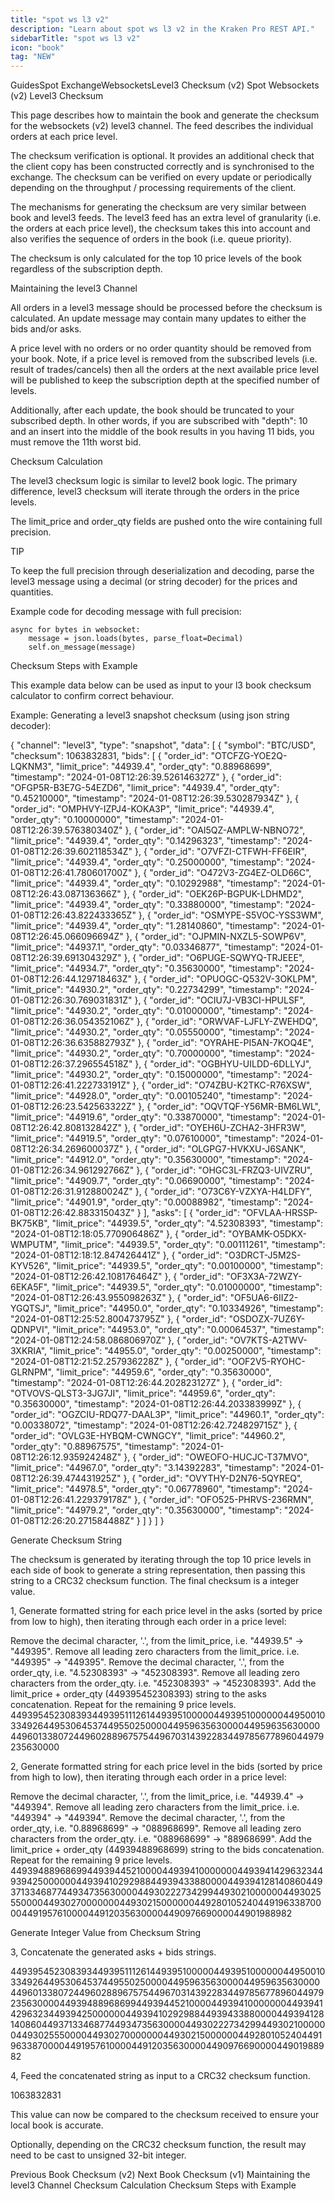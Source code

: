 ```yaml
---
title: "spot ws l3 v2"
description: "Learn about spot ws l3 v2 in the Kraken Pro REST API."
sidebarTitle: "spot ws l3 v2"
icon: "book"
tag: "NEW"
---
```

GuidesSpot ExchangeWebsocketsLevel3 Checksum (v2)
Spot Websockets (v2) Level3 Checksum

This page describes how to maintain the book and generate the checksum for the websockets (v2) level3 channel. The feed describes the individual orders at each price level.

The checksum verification is optional. It provides an additional check that the client copy has been constructed correctly and is synchronised to the exchange. The checksum can be verified on every update or periodically depending on the throughput / processing requirements of the client.

The mechanisms for generating the checksum are very similar between book and level3 feeds. The level3 feed has an extra level of granularity (i.e. the orders at each price level), the checksum takes this into account and also verifies the sequence of orders in the book (i.e. queue priority).

The checksum is only calculated for the top 10 price levels of the book regardless of the subscription depth.

Maintaining the level3 Channel​

All orders in a level3 message should be processed before the checksum is calculated. An update message may contain many updates to either the bids and/or asks.

A price level with no orders or no order quantity should be removed from your book. Note, if a price level is removed from the subscribed levels (i.e. result of trades/cancels) then all the orders at the next available price level will be published to keep the subscription depth at the specified number of levels.

Additionally, after each update, the book should be truncated to your subscribed depth. In other words, if you are subscribed with "depth": 10 and an insert into the middle of the book results in you having 11 bids, you must remove the 11th worst bid.

Checksum Calculation​

The level3 checksum logic is similar to level2 book logic. The primary difference, level3 checksum will iterate through the orders in the price levels.

The limit_price and order_qty fields are pushed onto the wire containing full precision.

TIP

To keep the full precision through deserialization and decoding, parse the level3 message using a decimal (or string decoder) for the prices and quantities.

Example code for decoding message with full precision:

    async for bytes in websocket:
        message = json.loads(bytes, parse_float=Decimal)
        self.on_message(message)

Checksum Steps with Example​

This example data below can be used as input to your l3 book checksum calculator to confirm correct behaviour.

Example: Generating a level3 snapshot checksum (using json string decoder):

{
   "channel": "level3",
   "type": "snapshot",
   "data": [
      {
         "symbol": "BTC/USD",
         "checksum": 1063832831,
         "bids": [
            {
               "order_id": "OTCFZG-YOE2Q-LQKNM3",
               "limit_price": "44939.4",
               "order_qty": "0.88968699",
               "timestamp": "2024-01-08T12:26:39.526146327Z"
            },
            {
               "order_id": "OFGP5R-B3E7G-54EZD6",
               "limit_price": "44939.4",
               "order_qty": "0.45210000",
               "timestamp": "2024-01-08T12:26:39.530287934Z"
            },
            {
               "order_id": "OMPHVY-IZPJ4-KOKA3P",
               "limit_price": "44939.4",
               "order_qty": "0.10000000",
               "timestamp": "2024-01-08T12:26:39.576380340Z"
            },
            {
               "order_id": "OAI5QZ-AMPLW-NBNO72",
               "limit_price": "44939.4",
               "order_qty": "0.14296323",
               "timestamp": "2024-01-08T12:26:39.602118534Z"
            },
            {
               "order_id": "O7VFZI-CTFWH-FF6EIR",
               "limit_price": "44939.4",
               "order_qty": "0.25000000",
               "timestamp": "2024-01-08T12:26:41.780601700Z"
            },
            {
               "order_id": "O472V3-ZG4EZ-OLD66C",
               "limit_price": "44939.4",
               "order_qty": "0.10292988",
               "timestamp": "2024-01-08T12:26:43.087136366Z"
            },
            {
               "order_id": "OEK26P-BGPUK-LDHMD2",
               "limit_price": "44939.4",
               "order_qty": "0.33880000",
               "timestamp": "2024-01-08T12:26:43.822433365Z"
            },
            {
               "order_id": "OSMYPE-S5VOC-YSS3WM",
               "limit_price": "44939.4",
               "order_qty": "1.28140860",
               "timestamp": "2024-01-08T12:26:45.066096694Z"
            },
            {
               "order_id": "OJPMIN-NXZL5-SOWP6V",
               "limit_price": "44937.1",
               "order_qty": "0.03346877",
               "timestamp": "2024-01-08T12:26:39.691304329Z"
            },
            {
               "order_id": "O6PUGE-SQWYQ-TRJEEE",
               "limit_price": "44934.7",
               "order_qty": "0.35630000",
               "timestamp": "2024-01-08T12:26:44.129718463Z"
            },
            {
               "order_id": "OPUOGC-Q532V-3OKLPM",
               "limit_price": "44930.2",
               "order_qty": "0.22734299",
               "timestamp": "2024-01-08T12:26:30.769031831Z"
            },
            {
               "order_id": "OCIU7J-VB3CI-HPULSF",
               "limit_price": "44930.2",
               "order_qty": "0.01000000",
               "timestamp": "2024-01-08T12:26:36.054352106Z"
            },
            {
               "order_id": "ORWVAF-LJFLY-ZWEHDQ",
               "limit_price": "44930.2",
               "order_qty": "0.05550000",
               "timestamp": "2024-01-08T12:26:36.635882793Z"
            },
            {
               "order_id": "OYRAHE-PI5AN-7KOQ4E",
               "limit_price": "44930.2",
               "order_qty": "0.70000000",
               "timestamp": "2024-01-08T12:26:37.296554518Z"
            },
            {
               "order_id": "OGBHYU-UILDD-6DLLYJ",
               "limit_price": "44930.2",
               "order_qty": "0.15000000",
               "timestamp": "2024-01-08T12:26:41.222733191Z"
            },
            {
               "order_id": "O74ZBU-K2TKC-R76XSW",
               "limit_price": "44928.0",
               "order_qty": "0.00105240",
               "timestamp": "2024-01-08T12:26:23.542563322Z"
            },
            {
               "order_id": "OQVTQF-Y56MR-BM6LWL",
               "limit_price": "44919.6",
               "order_qty": "0.33870000",
               "timestamp": "2024-01-08T12:26:42.808132842Z"
            },
            {
               "order_id": "OYEH6U-ZCHA2-3HFR3W",
               "limit_price": "44919.5",
               "order_qty": "0.07610000",
               "timestamp": "2024-01-08T12:26:34.269600037Z"
            },
            {
               "order_id": "OLGPG7-HVKXU-J6SANK",
               "limit_price": "44912.0",
               "order_qty": "0.35630000",
               "timestamp": "2024-01-08T12:26:34.961292766Z"
            },
            {
               "order_id": "OHGC3L-FRZQ3-UIVZRU",
               "limit_price": "44909.7",
               "order_qty": "0.06690000",
               "timestamp": "2024-01-08T12:26:31.912880024Z"
            },
            {
               "order_id": "O73C6Y-VZXYA-H4LDFY",
               "limit_price": "44901.9",
               "order_qty": "0.00088982",
               "timestamp": "2024-01-08T12:26:42.883315043Z"
            }
         ],
         "asks": [
            {
               "order_id": "OFVLAA-HRSSP-BK75KB",
               "limit_price": "44939.5",
               "order_qty": "4.52308393",
               "timestamp": "2024-01-08T12:18:05.770906486Z"
            },
            {
               "order_id": "OYBAMK-O5DKX-WMPUTM",
               "limit_price": "44939.5",
               "order_qty": "0.00111261",
               "timestamp": "2024-01-08T12:18:12.847426441Z"
            },
            {
               "order_id": "O3DRCT-J5M2S-KYV526",
               "limit_price": "44939.5",
               "order_qty": "0.00100000",
               "timestamp": "2024-01-08T12:26:42.108176464Z"
            },
            {
               "order_id": "OF3X3A-72WZY-6EKA5F",
               "limit_price": "44939.5",
               "order_qty": "0.01000000",
               "timestamp": "2024-01-08T12:26:43.955098263Z"
            },
            {
               "order_id": "OF5UA6-6IIZ2-YGQTSJ",
               "limit_price": "44950.0",
               "order_qty": "0.10334926",
               "timestamp": "2024-01-08T12:25:52.800473795Z"
            },
            {
               "order_id": "OSDOZX-7UZ6Y-QDNPVI",
               "limit_price": "44953.0",
               "order_qty": "0.00064537",
               "timestamp": "2024-01-08T12:24:58.086806970Z"
            },
            {
               "order_id": "OV7KTS-A2TWV-3XKRIA",
               "limit_price": "44955.0",
               "order_qty": "0.00250000",
               "timestamp": "2024-01-08T12:21:52.257936228Z"
            },
            {
               "order_id": "OOF2V5-RYOHC-GLRNPM",
               "limit_price": "44959.6",
               "order_qty": "0.35630000",
               "timestamp": "2024-01-08T12:26:44.202823127Z"
            },
            {
               "order_id": "OTVOVS-QLST3-3JG7JI",
               "limit_price": "44959.6",
               "order_qty": "0.35630000",
               "timestamp": "2024-01-08T12:26:44.203383999Z"
            },
            {
               "order_id": "OGZCIU-RDQ77-DAAL3P",
               "limit_price": "44960.1",
               "order_qty": "0.00338072",
               "timestamp": "2024-01-08T12:26:42.724829715Z"
            },
            {
               "order_id": "OVLG3E-HYBQM-CWNGCY",
               "limit_price": "44960.2",
               "order_qty": "0.88967575",
               "timestamp": "2024-01-08T12:26:12.935924248Z"
            },
            {
               "order_id": "OWEOFO-HUCJC-T37MVO",
               "limit_price": "44967.0",
               "order_qty": "3.14392283",
               "timestamp": "2024-01-08T12:26:39.474431925Z"
            },
            {
               "order_id": "OVYTHY-D2N76-5QYREQ",
               "limit_price": "44978.5",
               "order_qty": "0.06778960",
               "timestamp": "2024-01-08T12:26:41.229379178Z"
            },
            {
               "order_id": "OFO525-PHRVS-236RMN",
               "limit_price": "44979.2",
               "order_qty": "0.35630000",
               "timestamp": "2024-01-08T12:26:20.271584488Z"
            }
         ]
      }
   ]
}

Generate Checksum String​

The checksum is generated by iterating through the top 10 price levels in each side of book to generate a string representation, then passing this string to a CRC32 checksum function. The final checksum is a integer value.

1, Generate formatted string for each price level in the asks (sorted by price from low to high), then iterating through each order in a price level:

Remove the decimal character, '.', from the limit_price, i.e. "44939.5" -> "449395".
Remove all leading zero characters from the limit_price. i.e. "449395" -> "449395".
Remove the decimal character, '.', from the order_qty, i.e. "4.52308393" -> "452308393".
Remove all leading zero characters from the order_qty. i.e. "452308393" -> "452308393".
Add the limit_price + order_qty (449395452308393) string to the asks concatenation.
Repeat for the remaining 9 price levels.
44939545230839344939511126144939510000044939510000004495001033492644953064537449550250000449596356300004495963563000044960133807244960288967575449670314392283449785677896044979235630000


2, Generate formatted string for each price level in the bids (sorted by price from high to low), then iterating through each order in a price level:

Remove the decimal character, '.', from the limit_price, i.e. "44939.4" -> "449394".
Remove all leading zero characters from the limit_price. i.e. "449394" -> "449394".
Remove the decimal character, '.', from the order_qty, i.e. "0.88968699" -> "088968699".
Remove all leading zero characters from the order_qty. i.e. "088968699" -> "88968699".
Add the limit_price + order_qty (44939488968699) string to the bids concatenation.
Repeat for the remaining 9 price levels.
449394889686994493944521000044939410000000449394142963234493942500000044939410292988449394338800004493941281408604493713346877449347356300004493022273429944930210000004493025550000449302700000004493021500000044928010524044919633870000449195761000044912035630000449097669000044901988982

Generate Integer Value from Checksum String​

3, Concatenate the generated asks + bids strings.

44939545230839344939511126144939510000044939510000004495001033492644953064537449550250000449596356300004495963563000044960133807244960288967575449670314392283449785677896044979235630000449394889686994493944521000044939410000000449394142963234493942500000044939410292988449394338800004493941281408604493713346877449347356300004493022273429944930210000004493025550000449302700000004493021500000044928010524044919633870000449195761000044912035630000449097669000044901988982


4, Feed the concatenated string as input to a CRC32 checksum function.

1063832831


This value can now be compared to the checksum received to ensure your local book is accurate.

Optionally, depending on the CRC32 checksum function, the result may need to be cast to unsigned 32-bit integer.

Previous
Book Checksum (v2)
Next
Book Checksum (v1)
Maintaining the level3 Channel
Checksum Calculation
Checksum Steps with Example